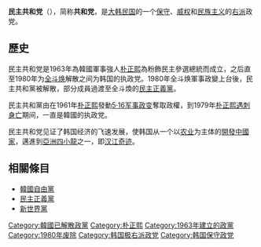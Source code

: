 {{Infobox political party
| name = 民主共和党
| colorcode = #835B38
| leader = [[朴正熙|朴正熙]]
| foundation = {{start date|1963|2|2|df=y}}
| ideology = [[朝鮮民族主義|朝鮮民族主義]]<br />[[民族保守主義|民族保守主義]]<ref name="Kohli"/><br />{{tsl|en|National capitalism|民族资本主义}}<br />[[右翼民粹主義|右翼民粹主義]]<ref name="Kohli"/><ref>{{Cite web |url=https://adic.or.kr/lit/paper/download.xhr?objectType=LP&objectUkey=140602&fileName=140602.pdf |title=커뮤니케이션 관점으로 본 포퓰리즘의 등장과 대의 민주주의 위기 |access-date=2021-02-24 |archive-date=2021-12-18 |archive-url=https://web.archive.org/web/20211218071237/https://www.adic.or.kr/lit/paper/download.xhr?objectType=LP&objectUkey=140602&fileName=140602.pdf |dead-url=no }}</ref><br />{{tsl|en|Corporate statism|企业国家主义}}<br />[[第三位置|第三位置]]<br />[[反共主義|反共主義]]<br />[[社团主义|法團主義]]<ref name="Kim"/><br />[[权威主义|权威主义]]<ref>{{Citation |first=Ki-Sung |last=Kwak |title=Media and Democratic Transition in South Korea |publisher=Routledge |year=2012 |page=31}}</ref><br />[[十月维新|十月维新]]
| headquarters = 首尔
| country = 韩国
| native_name = <span style="font-style: normal;">민주공화당</span>
| logo = <!-- 檔案不存在 [[File:Democratic_Republican_Party_logo.png|200px]] ，可從英文維基百科取得 -->
| caption = 
| dissolution =  {{end date|1980|9|1|df=y}}
| position = [[極右翼|極右翼]]<ref>{{Cite book | url=https://books.google.com/?id=snm6AAAAIAAJ&q=%EB%AF%BC%EC%A3%BC%EA%B3%B5%ED%99%94%EB%8B%B9+%EA%B7%B9%EC%9A%B0&dq=%EB%AF%BC%EC%A3%BC%EA%B3%B5%ED%99%94%EB%8B%B9+%EA%B7%B9%EC%9A%B0 |title = 이 승만 의 정치 이데올로기|isbn = 9788976968029|author1 = 서중석|year = 2005}}</ref><ref>{{Cite web | url=https://books.google.com/?id=F4qyAAAAIAAJ&q=%EB%AF%BC%EC%A3%BC%EA%B3%B5%ED%99%94%EB%8B%B9+%EA%B7%B9%EC%9A%B0&dq=%EB%AF%BC%EC%A3%BC%EA%B3%B5%ED%99%94%EB%8B%B9+%EA%B7%B9%EC%9A%B0 |title = 韓國과國際政治|year = 1995}}</ref>
| colours = 棕色
| split = [[自由黨_(大韓民國)|自由黨 (大韓民國)]]
| successor = [[民主正義黨|民主正義黨]]
}}
{{Infobox Korean name
|title=Democratic Republican Party
|hangul=민주공화당
|hanja={{linktext|民|主|共|和|黨}}
|rr=Minju Gonghwadang
|mr=Minju Konghwatang
|othername1=DRP
|hangul1=공화당
|hanja1={{linktext|共|和|黨}}
|rr1=Gonghwadang
|mr1=Konghwatang
}}
'''民主共和党'''（{{lang-ko|민주공화당}}），简称'''共和党'''，是[[大韩民国|大韩民国]]的一个[[保守主义|保守]]、[[威权主义|威权]]和[[民族主义|民族主义]]的[[右派|右派]]政党。

==歷史==

民主共和党是1963年為韓國軍事強人[[朴正熙|朴正熙]]為粉飾民主參選總統而成立，之后直至1980年为[[全斗焕|全斗焕]]解散之间为韩国的执政党。1980年全斗焕軍事政變上台後，民主共和黨被解散，部分成員過渡至全斗煥的[[民主正義黨|民主正義黨]]。

民主共和黨由在1961年[[朴正熙|朴正熙]]發動[[5·16军事政变|5·16军事政变]]奪取政權，到1979年[[朴正熙遇刺案|朴正熙遇刺身亡]]期间，一直是韓國的执政党。

民主共和党见证了韩国经济的飞速发展，使韩国从一个以[[农业|农业]]为主体的[[開發中國家|開發中國家]]，邁進到[[亞洲四小龍|亞洲四小龍]]之一，即[[汉江奇迹|汉江奇迹]]。

==相關條目==
*[[自由黨_(大韓民國)|韓國自由黨]]
*[[民主正義黨|民主正義黨]]
*[[新世界黨|新世界黨]]
{{韩国的历史政党}}
[[Category:韓國已解散政黨|Category:韓國已解散政黨]]
[[Category:朴正熙|Category:朴正熙]]
[[Category:1963年建立的政黨|Category:1963年建立的政黨]]
[[Category:1980年废除|Category:1980年废除]]
[[Category:韩国极右派政党|Category:韩国极右派政党]]
[[Category:韩国保守政党|Category:韩国保守政党]]